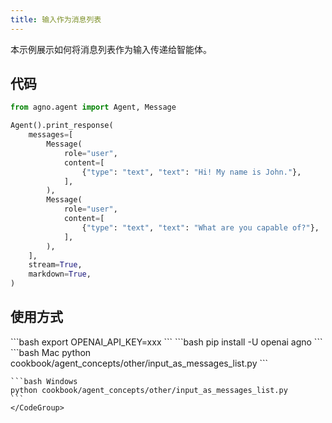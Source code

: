 ```yaml
---
title: 输入作为消息列表
---
```

本示例展示如何将消息列表作为输入传递给智能体。

## 代码

```python cookbook/agent_concepts/other/input_as_messages_list.py
from agno.agent import Agent, Message

Agent().print_response(
    messages=[
        Message(
            role="user",
            content=[
                {"type": "text", "text": "Hi! My name is John."},
            ],
        ),
        Message(
            role="user",
            content=[
                {"type": "text", "text": "What are you capable of?"},
            ],
        ),
    ],
    stream=True,
    markdown=True,
)
```

## 使用方式

<Steps>
  <Snippet file="create-venv-step.mdx" />

  <Step title="设置您的 API 密钥">
    ```bash
    export OPENAI_API_KEY=xxx
    ```
  </Step>

  <Step title="安装库">
    ```bash
    pip install -U openai agno
    ```
  </Step>

  <Step title="运行智能体">
    <CodeGroup>
    ```bash Mac
    python cookbook/agent_concepts/other/input_as_messages_list.py
    ```

    ```bash Windows
    python cookbook/agent_concepts/other/input_as_messages_list.py
    ```
    </CodeGroup>
  </Step>
</Steps>